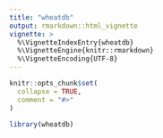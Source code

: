```yaml
---
title: "wheatdb"
output: rmarkdown::html_vignette
vignette: >
  %\VignetteIndexEntry{wheatdb}
  %\VignetteEngine{knitr::rmarkdown}
  %\VignetteEncoding{UTF-8}
---
```


```r
knitr::opts_chunk$set(
  collapse = TRUE,
  comment = "#>"
)
```

```r
library(wheatdb)
```
